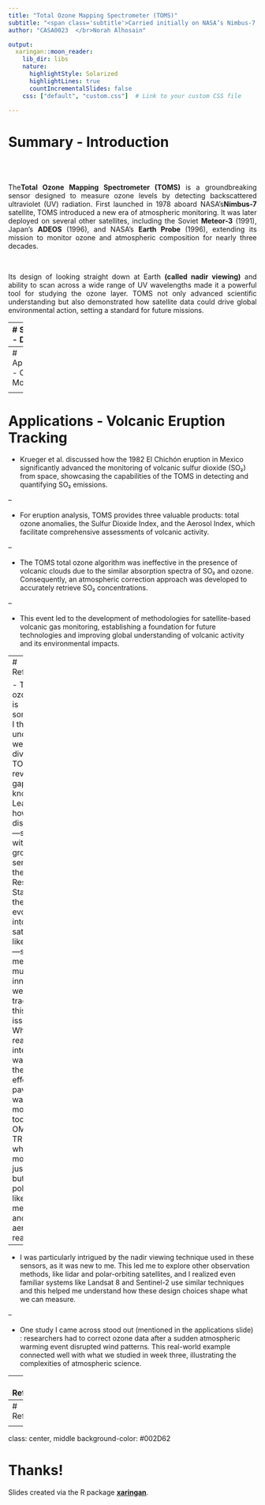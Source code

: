 ```yaml
---
title: "Total Ozone Mapping Spectrometer (TOMS)"
subtitle: "<span class='subtitle'>Carried initially on NASA’s Nimbus-7 satellite</span>"
author: "CASA0023  </br>Norah Alhosain"

output:
  xaringan::moon_reader:
    lib_dir: libs
    nature:
      highlightStyle: Solarized
      highlightLines: true
      countIncrementalSlides: false
    css: ["default", "custom.css"]  # Link to your custom CSS file

---
```

# Summary - Introduction
<br>
<br>
<div style="text-align: justify;">

 The<b>Total Ozone Mapping Spectrometer (TOMS)</b> is a groundbreaking sensor designed to measure ozone levels by detecting backscattered ultraviolet (UV) radiation. First launched in 1978 aboard NASA’s<b>Nimbus-7</b>  satellite, TOMS introduced a new era of atmospheric monitoring. It was later deployed on several other satellites, including the Soviet <b>Meteor-3</b> (1991), Japan’s <b>ADEOS</b> (1996), and NASA’s <b> Earth Probe</b> (1996), extending its mission to monitor ozone and atmospheric composition for nearly three decades.
</div>


<br>
<div style="text-align: justify;">
Its design of looking straight down at Earth <b>(called nadir viewing)</b>  and ability to scan across a wide range of UV wavelengths made it a powerful tool for studying the ozone layer. TOMS not only advanced scientific understanding but also demonstrated how satellite data could drive global environmental action, setting a standard for future missions.
</div>

---
# Summary - Design

.pull-left[
<br>
```r
## echo=FALSE hides the code

library(knitr)
library(kableExtra) 
library(magrittr)    

# Create your data frame
my_data <- data.frame(
  Parameter = c("Sensor Type", "Viewing Angle", "Spectral Range", "Scanning Mechanism", "Spatial Resolution", "Field of View", "Swath Width"),
  Details = c(
    "Passive sensor (measures backscattered UV radiation)",
    "Nadir viewing (looks straight down at Earth)",
    "Six UV wavelengths (310–380 nm)",
    "• Scans ±51° from nadir in 3° steps<br/>• Swath width: ~2,700 km",
    "50 km × 50 km (average: 62 km × 62 km)",
    "Instantaneous Field of View (IFOV): ~0.052 radians",
    "~2,700 km"
  ),
  stringsAsFactors = FALSE
)

# Create HTML table without header, making the first column bold
kable(my_data, format = 'html', col.names = NULL, escape = FALSE) %>%
  kable_styling("bordered", full_width = F, font_size= "15px", position = "center") %>%
  column_spec(1, bold = TRUE)
```
<p style="text-align: left; font-size: 15px;">
* Smaller IFOV allows for finer spatial resolution, meaning the ability to distinguish smaller features on the Earth's surface
</p>

]

.pull-right[

```r
knitr::include_graphics("images/NASA.jpg")
```

<p style="text-align: center; font-size: 12px; color: gray;">
image credit: NASA
</p>

]

---
# Applications - Ozone Monitoring
 

<div class="container">
    <div class="left">
        <ul>
            <li>In May 1985, a paper published by Farman, Gardiner, & Shanklin presented the first scientific evidence of the Antarctic ozone hole, showing a 50% reduction in ozone levels over Antarctica during the spring months.</li>
            <li>In August 1985, Bhartia et al. presented the first map of the Antarctic Ozone Hole from TOMS data at the IAGA/IAMAP conference, confirming that the observed ozone depletion was a continent-wide phenomenon.</li>
            <li>In 2005, Stolarski et al. highlighted how TOMS faced calibration issues due to a degrading mirror, causing some uncertainty in ozone measurements, especially by 2002. However, this uncertainty was minor when comparing the 2002 ozone hole to earlier years.</li>
            <li>The last TOMS mission, the Earth Probe, operated until 2006. It has since been succeeded by advanced sensors such as Aura's Ozone Monitoring Instrument (OMI), the Suomi NPP's Ozone Layer Monitoring Suite (OLMS), and the Copernicus Sentinel-5P satellite.</li>
            <li>The discovery and subsequent mapping of the ozone hole significantly influenced international policy, leading to the adoption of the Montreal Protocol in 1987. This treaty aimed to phase out the production and consumption of ozone-depleting substances, ultimately contributing to the recovery of the ozone layer.</li>
        </ul>
    </div>
    <div class="right">
        ```r
        knitr::include_graphics("images/Nimbus.jpg")
        ```
        <p style="text-align: center; font-size: 12px; color: gray;">
image credit: NASA
</p>
    </div>
</div>
---
# Applications - Volcanic Eruption Tracking

- Krueger et al. discussed how the 1982 El Chichón eruption in Mexico significantly advanced the monitoring of volcanic sulfur dioxide (SO₂) from space, showcasing the capabilities of the TOMS in detecting and quantifying SO₂ emissions.

--

- For eruption analysis, TOMS provides three valuable products: total ozone anomalies, the Sulfur Dioxide Index, and the Aerosol Index, which facilitate comprehensive assessments of volcanic activity.

--

- The TOMS total ozone algorithm was ineffective in the presence of volcanic clouds due to the similar absorption spectra of SO₂ and ozone. Consequently, an atmospheric correction approach was developed to accurately retrieve SO₂ concentrations.

--

- This event led to the development of methodologies for satellite-based volcanic gas monitoring, establishing a foundation for future technologies and improving global understanding of volcanic activity and its environmental impacts.

---
# Reflections



- The ozone hole is something I thought I understood well, but diving into TOMS revealed gaps in my knowledge. Learning how it was discovered—starting with ground sensors at the Halley Research Station, then evolving into early satellites like TOMS—showed me how much innovation went into tracking this global issue. What was really interesting  was how these early efforts paved the way for modern tools like OMI and TROPOMI, which now monitor not just ozone but pollutants like methane and aerosols in real time.

--

- I was particularly intrigued by the nadir viewing technique used in these sensors, as it was new to me. This led me to explore other observation methods, like lidar and polar-orbiting satellites, and I realized even familiar systems like Landsat 8 and Sentinel-2 use similar techniques and this helped me understand how these design choices shape what we can measure.

--

- One study I came across stood out (mentioned in the applications slide) : researchers had to correct ozone data after a sudden atmospheric warming event disrupted wind patterns. This real-world example connected well with what we studied in week three, illustrating the complexities of atmospheric science. 


---
# Reflections

- Overall, seeing how far we’ve come from TOMS’ basic ozone maps to TROPOMI’s hyper-detailed pollution tracking  is inspiring. These tools aren’t just for scientists; they give communities and governments the data to tackle issues like methane leaks . Sure, they might miss hyper-local details (like a single factory’s emissions), but their big-picture insights are vital for policy and global cooperation.  As someone starting out in this field, it’s motivating to see how satellite data bridges science and action—and why learning these tools matters in an era facing significant environmental challenges. 

---
# References

<div class="ref">
    <ul>
        <li> 
            Bhartia, P. K., Heath, D. F., & Fleig, A. F. (1985, August). Observation of anomalously small ozone densities in south polar stratosphere during October 1983 and 1984. In Symposium on Dynamics and Remote Sensing of the Middle Atmosphere, 5th Scientific Assembly (Vol. 517).
        </li>
        <li>
            Bhartia, P. K., & McPeters, R. D. (2018). The discovery of the Antarctic Ozone Hole. Comptes Rendus. Geoscience, 350(7), 335–340. <a href="https://doi.org/10.1016/j.crte.2018.04.006" target="_blank">https://doi.org/10.1016/j.crte.2018.04.006</a>
        </li>
        <li>
            eoPortal. (2012). TOMS (Total Ozone Mapping Spectrometer). Satellite Missions Catalogue. from <a href="https://www.eoportal.org/satellite-missions/toms#sensor-complement-toms-total-ozone-mapping-spectrometer" target="_blank">https://www.eoportal.org/satellite-missions/toms#sensor-complement-toms-total-ozone-mapping-spectrometer</a>
        </li>
        <li>
            Farman, J. C., Gardiner, B. G., & Shanklin, J. D. (1985). Large losses of total ozone in Antarctica reveal seasonal ClO<sub>x</sub>/NO<sub>x</sub> interaction. Nature (London), 315(6016), 207–210. <a href="https://doi.org/10.1038/315207a0" target="_blank">https://doi.org/10.1038/315207a0</a>
        </li>
        <li>
            Krueger, A., Krotkov, N., Carn, S., Taran, Y. A., Macias, J. L., & Espindola, J. M. (2008). El Chichon; the genesis of volcanic sulfur dioxide monitoring from space. Journal of Volcanology and Geothermal Research, 175(4), 408–414. <a href="https://doi.org/10.1016/j.jvolgeores.2008.02.026" target="_blank">https://doi.org/10.1016/j.jvolgeores.2008.02.026</a>
        </li>
        <li>
            NASA's Earth Observing System. Nimbus 7. from <a href="https://eospso.nasa.gov/missions/nimbus-7" target="_blank">https://eospso.nasa.gov/missions/nimbus-7</a>
        </li>
        <li>
            NASA Earth Observatory. (2012). Watching the ozone hole before and after the Montreal Protocol. <a href="https://earthobservatory.nasa.gov/images/79198/watching-the-ozone-hole-before-and-after-the-montreal-protocol" target="_blank">https://earthobservatory.nasa.gov/images/79198/watching-the-ozone-hole-before-and-after-the-montreal-protocol</a>
        </li>
        <li>
            Stolarski, R. S., McPeters, R. D., & Newman, P. A. (2005). The Ozone Hole of 2002 as Measured by TOMS. Journal of the Atmospheric Sciences, 62(3), 716-720. <a href="https://doi.org/10.1175/JAS-3338.1" target="_blank">https://doi.org/10.1175/JAS-3338.1</a>
        </li>
    </ul>
</div>

---
class: center, middle
background-color: #002D62


# Thanks!

Slides created via the R package [**xaringan**](https://github.com/yihui/xaringan).


